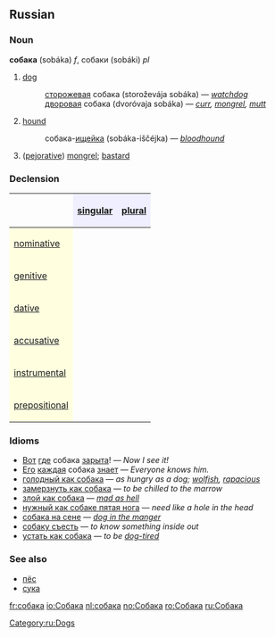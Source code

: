 ==Russian==
[[Category:ru:Dogs]]
===Noun===
'''собака''' (sobáka) ''f'', собаки (sobáki) ''pl''

# [[dog]]
#:[[сторожевой|сторожевая]] собака (storoževája sobáka) — ''[[watchdog]]''
#:[[дворовый|дворовая]] собака (dvoróvaja sobáka) — ''[[curr]], [[mongrel]], [[mutt]]''
# [[hound]]
#:собака-[[ищейка]] (sobáka-iščéjka) — ''[[bloodhound]]''
# ([[pejorative]]) [[mongrel]]; [[bastard]]

===Declension===
{| border="1" cellpadding="4" cellspacing="0"
!
! style="background-color: #EFEFFF" align="center"|[[singular]]
! style="background-color: #EFEFFF" align="center"|[[plural]]
|-
! style="background-color: #FFFFE0" align="left"|[[nominative case|nominative]]
| align="center"|{{Unicode|соба́ка}}
| align="center"|{{Unicode|соба́ки}}
|-
! style="background-color: #FFFFE0" align="left"|[[genitive case|genitive]]
| align="center"|{{Unicode|соба́ки}}
| align="center"|{{Unicode|соба́к}}
|-
! style="background-color: #FFFFE0" align="left"|[[dative case|dative]]
| align="center"|{{Unicode|соба́ке}}
| align="center"|{{Unicode|соба́кам}}
|-
! style="background-color: #FFFFE0" align="left"|[[accusative case|accusative]]
| align="center"|{{Unicode|соба́ку}}
| align="center"|{{Unicode|соба́к}}
|-
! style="background-color: #FFFFE0" align="left"|[[instrumental case|instrumental]]
| align="center"|{{Unicode|соба́кой, -ою}}
| align="center"|{{Unicode|соба́ками}}
|-
! style="background-color: #FFFFE0" align="left"|[[prepositional case|prepositional]]
| align="center"|{{Unicode|о соба́ке}}
| align="center"|{{Unicode|о соба́ках}}
|}

===Idioms===
*[[Вот]] [[где]] собака [[зарывать|зарыта]]! — ''Now I see it!''
*[[он|Его]] [[каждый|каждая]] собака [[знать|знает]] — ''Everyone knows him.''
*[[голодный как собака]] — ''as hungry as a dog; [[wolfish]], [[rapacious]]''
*[[замерзнуть как собака]] — ''to be chilled to the marrow''
*[[злой как собака]] — ''[[mad as hell]]''
*[[нужный как собаке пятая нога]] — ''need like a hole in the head''
*[[собака на сене]] — ''[[dog in the manger]]''
*[[собаку съесть]] — ''to know something inside out''
*[[устать как собака]] — ''to be [[dog-tired]]''

===See also===
*[[пёс]]
*[[сука]]

[[fr:собака]]
[[io:Собака]]
[[nl:собака]]
[[no:Собака]]
[[ro:Собака]]
[[ru:Собака]]